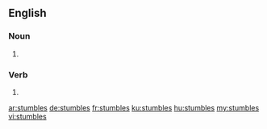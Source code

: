 ==English==

===Noun===
{{head|en|plural}}

# {{plural of|stumble|lang=en|nocat=1}}

===Verb===
{{head|en}}
# {{en-third-person singular of|stumble}}

[[ar:stumbles]]
[[de:stumbles]]
[[fr:stumbles]]
[[ku:stumbles]]
[[hu:stumbles]]
[[my:stumbles]]
[[vi:stumbles]]